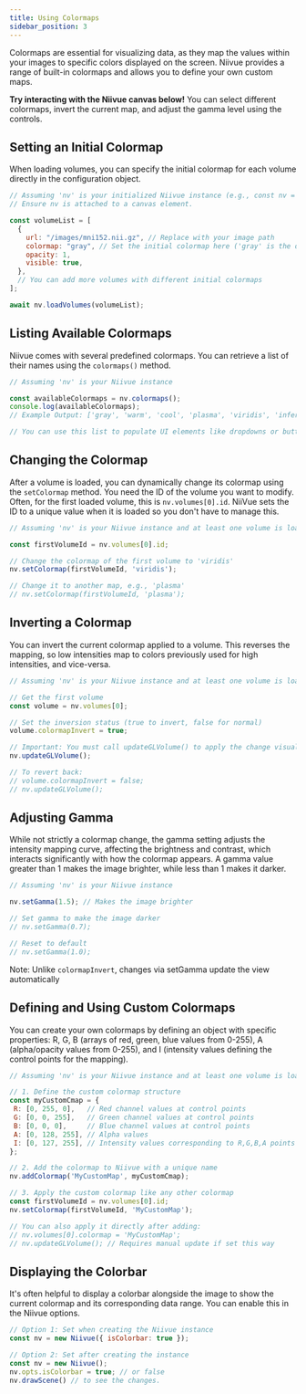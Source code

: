 ```yaml
---
title: Using Colormaps
sidebar_position: 3
---
```



Colormaps are essential for visualizing data, as they map the values within your images to specific colors displayed on the screen. Niivue provides a range of built-in colormaps and allows you to define your own custom maps.

**Try interacting with the Niivue canvas below!** You can select different colormaps, invert the current map, and adjust the gamma level using the controls.

<NiivueBrowserWrapper>
  <ColormapDemo />
</NiivueBrowserWrapper>


## Setting an Initial Colormap

When loading volumes, you can specify the initial colormap for each volume directly in the configuration object.

```javascript
// Assuming 'nv' is your initialized Niivue instance (e.g., const nv = new Niivue();)
// Ensure nv is attached to a canvas element.

const volumeList = [
  {
    url: "/images/mni152.nii.gz", // Replace with your image path
    colormap: "gray", // Set the initial colormap here ('gray' is the default)
    opacity: 1,
    visible: true,
  },
  // You can add more volumes with different initial colormaps
];

await nv.loadVolumes(volumeList);
```

## Listing Available Colormaps

Niivue comes with several predefined colormaps. You can retrieve a list of their names using the `colormaps()` method.

```javascript
// Assuming 'nv' is your Niivue instance

const availableColormaps = nv.colormaps();
console.log(availableColormaps);
// Example Output: ['gray', 'warm', 'cool', 'plasma', 'viridis', 'inferno', ...]

// You can use this list to populate UI elements like dropdowns or buttons.
```

## Changing the Colormap
After a volume is loaded, you can dynamically change its colormap using the `setColormap` method. You need the ID of the volume you want to modify. Often, for the first loaded volume, this is `nv.volumes[0].id`. NiiVue sets the ID to a unique value when it is loaded so you don't have to manage this.

```javascript
// Assuming 'nv' is your Niivue instance and at least one volume is loaded

const firstVolumeId = nv.volumes[0].id;

// Change the colormap of the first volume to 'viridis'
nv.setColormap(firstVolumeId, 'viridis');

// Change it to another map, e.g., 'plasma'
// nv.setColormap(firstVolumeId, 'plasma');
```

## Inverting a Colormap
You can invert the current colormap applied to a volume. This reverses the mapping, so low intensities map to colors previously used for high intensities, and vice-versa.

```javascript
// Assuming 'nv' is your Niivue instance and at least one volume is loaded

// Get the first volume
const volume = nv.volumes[0];

// Set the inversion status (true to invert, false for normal)
volume.colormapInvert = true;

// Important: You must call updateGLVolume() to apply the change visually
nv.updateGLVolume();

// To revert back:
// volume.colormapInvert = false;
// nv.updateGLVolume();
```

## Adjusting Gamma
While not strictly a colormap change, the gamma setting adjusts the intensity mapping curve, affecting the brightness and contrast, which interacts significantly with how the colormap appears. A gamma value greater than 1 makes the image brighter, while less than 1 makes it darker.

```javascript
// Assuming 'nv' is your Niivue instance

nv.setGamma(1.5); // Makes the image brighter

// Set gamma to make the image darker
// nv.setGamma(0.7);

// Reset to default
// nv.setGamma(1.0);
```
Note: Unlike `colormapInvert`, changes via setGamma update the view automatically

## Defining and Using Custom Colormaps
You can create your own colormaps by defining an object with specific properties: R, G, B (arrays of red, green, blue values from 0-255), A (alpha/opacity values from 0-255), and I (intensity values defining the control points for the mapping).

```javascript
// Assuming 'nv' is your Niivue instance and at least one volume is loaded

// 1. Define the custom colormap structure
const myCustomCmap = {
 R: [0, 255, 0],   // Red channel values at control points
 G: [0, 0, 255],   // Green channel values at control points
 B: [0, 0, 0],     // Blue channel values at control points
 A: [0, 128, 255], // Alpha values
 I: [0, 127, 255], // Intensity values corresponding to R,G,B,A points
};

// 2. Add the colormap to Niivue with a unique name
nv.addColormap('MyCustomMap', myCustomCmap);

// 3. Apply the custom colormap like any other colormap
const firstVolumeId = nv.volumes[0].id;
nv.setColormap(firstVolumeId, 'MyCustomMap');

// You can also apply it directly after adding:
// nv.volumes[0].colormap = 'MyCustomMap';
// nv.updateGLVolume(); // Requires manual update if set this way
```

## Displaying the Colorbar
It's often helpful to display a colorbar alongside the image to show the current colormap and its corresponding data range. You can enable this in the Niivue options.

```javascript
// Option 1: Set when creating the Niivue instance
const nv = new Niivue({ isColorbar: true });

// Option 2: Set after creating the instance
const nv = new Niivue();
nv.opts.isColorbar = true; // or false
nv.drawScene() // to see the changes. 
```